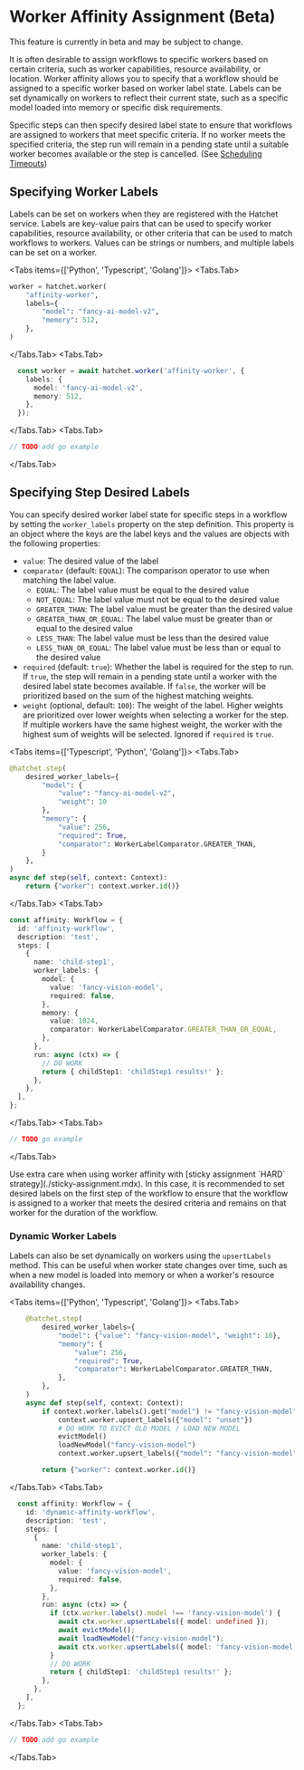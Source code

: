 
# Worker Affinity Assignment (Beta)

<Callout type="info">
  This feature is currently in beta and may be subject to change.
</Callout>

It is often desirable to assign workflows to specific workers based on certain criteria, such as worker capabilities, resource availability, or location. Worker affinity allows you to specify that a workflow should be assigned to a specific worker based on worker label state. Labels can be set dynamically on workers to reflect their current state, such as a specific model loaded into memory or specific disk requirements.

Specific steps can then specify desired label state to ensure that workflows are assigned to workers that meet specific criteria. If no worker meets the specified criteria, the step run will remain in a pending state until a suitable worker becomes available or the step is cancelled. (See [Scheduling Timeouts](../timeouts.mdx))

## Specifying Worker Labels

Labels can be set on workers when they are registered with the Hatchet service. Labels are key-value pairs that can be used to specify worker capabilities, resource availability, or other criteria that can be used to match workflows to workers. Values can be strings or numbers, and multiple labels can be set on a worker.

<Tabs items={['Python', 'Typescript', 'Golang']}>
  <Tabs.Tab>
```python
worker = hatchet.worker(
    "affinity-worker",
    labels={
        "model": "fancy-ai-model-v2",
        "memory": 512,
    },
)
```
  </Tabs.Tab>
  <Tabs.Tab>
```typescript
  const worker = await hatchet.worker('affinity-worker', {
    labels: {
      model: 'fancy-ai-model-v2',
      memory: 512,
    },
  });
```
  </Tabs.Tab>
  <Tabs.Tab>
```go
// TODO add go example
```
  </Tabs.Tab>
</Tabs>

## Specifying Step Desired Labels

You can specify desired worker label state for specific steps in a workflow by setting the `worker_labels` property on the step definition. This property is an object where the keys are the label keys and the values are objects with the following properties:

- `value`: The desired value of the label
- `comparator` (default: `EQUAL`): The comparison operator to use when matching the label value.
  - `EQUAL`: The label value must be equal to the desired value
  - `NOT_EQUAL`: The label value must not be equal to the desired value
  - `GREATER_THAN`: The label value must be greater than the desired value
  - `GREATER_THAN_OR_EQUAL`: The label value must be greater than or equal to the desired value
  - `LESS_THAN`: The label value must be less than the desired value
  - `LESS_THAN_OR_EQUAL`: The label value must be less than or equal to the desired value
- `required` (default: `true`): Whether the label is required for the step to run. If `true`, the step will remain in a pending state until a worker with the desired label state becomes available. If `false`, the worker will be prioritized based on the sum of the highest matching weights.
- `weight` (optional, default: `100`): The weight of the label. Higher weights are prioritized over lower weights when selecting a worker for the step. If multiple workers have the same highest weight, the worker with the highest sum of weights will be selected. Ignored if `required` is `true`.

<Tabs items={['Typescript', 'Python', 'Golang']}>
  <Tabs.Tab>
```python
@hatchet.step(
    desired_worker_labels={
        "model": {
            "value": "fancy-ai-model-v2",
            "weight": 10
        },
        "memory": {
            "value": 256,
            "required": True,
            "comparator": WorkerLabelComparator.GREATER_THAN,
        }
    },
)
async def step(self, context: Context):
    return {"worker": context.worker.id()}
```
  </Tabs.Tab>
  <Tabs.Tab>
```typescript
const affinity: Workflow = {
  id: 'affinity-workflow',
  description: 'test',
  steps: [
    {
      name: 'child-step1',
      worker_labels: {
        model: {
          value: 'fancy-vision-model',
          required: false,
        },
        memory: {
          value: 1024,
          comparator: WorkerLabelComparator.GREATER_THAN_OR_EQUAL,
        },
      },
      run: async (ctx) => {
        // DO WORK
        return { childStep1: 'childStep1 results!' };
      },
    },
  ],
};
```
  </Tabs.Tab>
  <Tabs.Tab>
```go
// TODO go example
```
  </Tabs.Tab>
</Tabs>

<Callout type="warning">
  Use extra care when using worker affinity with [sticky assignment `HARD`
  strategy](./sticky-assignment.mdx). In this case, it is recommended to set
  desired labels on the first step of the workflow to ensure that the workflow
  is assigned to a worker that meets the desired criteria and remains on that
  worker for the duration of the workflow.
</Callout>

### Dynamic Worker Labels

Labels can also be set dynamically on workers using the `upsertLabels` method. This can be useful when worker state changes over time, such as when a new model is loaded into memory or when a worker's resource availability changes.

<Tabs items={['Python', 'Typescript', 'Golang']}>
  <Tabs.Tab>
```python
    @hatchet.step(
        desired_worker_labels={
            "model": {"value": "fancy-vision-model", "weight": 10},
            "memory": {
                "value": 256,
                "required": True,
                "comparator": WorkerLabelComparator.GREATER_THAN,
            },
        },
    )
    async def step(self, context: Context):
        if context.worker.labels().get("model") != "fancy-vision-model":
            context.worker.upsert_labels({"model": "unset"})
            # DO WORK TO EVICT OLD MODEL / LOAD NEW MODEL
            evictModel()
            loadNewModel("fancy-vision-model")
            context.worker.upsert_labels({"model": "fancy-vision-model"})

        return {"worker": context.worker.id()}

````
  </Tabs.Tab>
  <Tabs.Tab>
```typescript
  const affinity: Workflow = {
    id: 'dynamic-affinity-workflow',
    description: 'test',
    steps: [
      {
        name: 'child-step1',
        worker_labels: {
          model: {
            value: 'fancy-vision-model',
            required: false,
          },
        },
        run: async (ctx) => {
          if (ctx.worker.labels().model !== 'fancy-vision-model') {
            await ctx.worker.upsertLabels({ model: undefined });
            await evictModel();
            await loadNewModel("fancy-vision-model");
            await ctx.worker.upsertLabels({ model: 'fancy-vision-model' });
          }
          // DO WORK
          return { childStep1: 'childStep1 results!' };
        },
      },
    ],
  };
````

  </Tabs.Tab>
  <Tabs.Tab>
```go
// TODO add go example
```
  </Tabs.Tab>
</Tabs>
